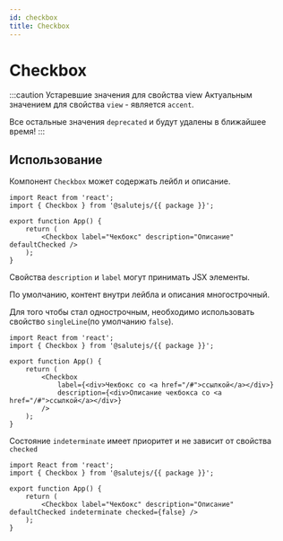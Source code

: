 ```yaml
---
id: checkbox
title: Checkbox
---
```



# Checkbox
<Description name="Checkbox" />
<PropsTable name="Checkbox" exclude={['css', 'focused']} include={['defaultChecked']} />

:::caution Устаревшие значения для свойства view
Актуальным значением для свойства `view` - является `accent`.

Все остальные значения `deprecated` и будут удалены в ближайшее время!
:::

## Использование
Компонент `Checkbox` может содержать лейбл и описание.

```tsx live
import React from 'react';
import { Checkbox } from '@salutejs/{{ package }}';

export function App() {
    return (
        <Checkbox label="Чекбокс" description="Описание" defaultChecked />
    );
}
```

Свойства `description` и `label` могут принимать JSX элементы.

По умолчанию, контент внутри лейбла и описания многострочный.

Для того чтобы стал однострочным, необходимо использовать свойство `singleLine`(по умолчанию `false`).

```tsx live
import React from 'react';
import { Checkbox } from '@salutejs/{{ package }}';

export function App() {
    return (
        <Checkbox
            label={<div>Чекбокс со <a href="/#">ссылкой</a></div>}
            description={<div>Описание чекбокса со <a href="/#">ссылкой</a></div>}
        />
    );
}
```

Состояние `indeterminate` имеет приоритет и не зависит от свойства `checked`

```tsx live
import React from 'react';
import { Checkbox } from '@salutejs/{{ package }}';

export function App() {
    return (
        <Checkbox label="Чекбокс" description="Описание" defaultChecked indeterminate checked={false} />
    );
}
```
